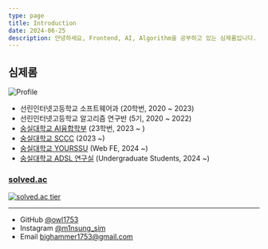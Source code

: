 ```yaml
---
type: page
title: Introduction
date: 2024-06-25
description: 안녕하세요, Frontend, AI, Algorithm을 공부하고 있는 심제롬입니다.
---
```



## 심제롬

<Image
    src="/images/profile.jpg"
    alt="Profile"
    width={200}
    height={200}
/>

- 선린인터넷고등학교 소프트웨어과 (20학번, 2020 ~ 2023)
- 선린인터넷고등학교 알고리즘 연구반 (5기, 2020 ~ 2022)
- [숭실대학교 AI융합학부](http://aix.ssu.ac.kr/main) (23학번, 2023 ~ )
- [숭실대학교 SCCC](https://sccc.kr/) (2023 ~)
- [숭실대학교 YOURSSU](https://yourssu.com/) (Web FE, 2024 ~)
- [숭실대학교 ADSL 연구실](https://adsl.ssu.ac.kr/) (Undergraduate Students, 2024 ~)

### [solved.ac](https://solved.ac/third1234)
[![solved.ac tier](https://mazassumnida.wtf/api/v2/generate_badge?boj=third1234)](https://solved.ac/third1234)

---
- GitHub [@owl1753](https://github.com/owl1753)
- Instagram [@m1nsung_sim](https://instagram.com/m1nsung_sim)
- Email bighammer1753@gmail.com